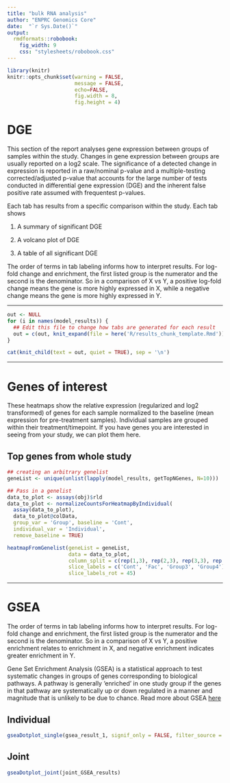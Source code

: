 ```yaml
---
title: "bulk RNA analysis"
author: "ENPRC Genomics Core"
date:  "`r Sys.Date()`"
output: 
  rmdformats::robobook:
    fig_width: 9
    css: "stylesheets/robobook.css"
---
```


```r
library(knitr)
knitr::opts_chunk$set(warning = FALSE,
                      message = FALSE, 
                      echo=FALSE, 
                      fig.width = 8, 
                      fig.height = 4)
```

# DGE {.tabset}

This section of the report analyses gene expression between groups of samples within the study. Changes in gene expression between groups are usually reported on a log2 scale. The significance of a detected change in expression is reported in a raw/nominal p-value and a multiple-testing corrected/adjusted p-value that accounts for the large number of tests conducted in differential gene expression (DGE) and the inherent false positive rate assumed with frequentest p-values.

Each tab has results from a specific comparison within the study. Each tab shows 

1. A summary of significant DGE

2. A volcano plot of DGE

3. A table of all significant DGE

The order of terms in tab labeling informs how to interpret results. For log-fold change and enrichment, the first listed group is the numerator and the second is the denominator. So in a comparison of X vs Y, a positive log-fold change means the gene is more highly expressed in X, while a negative change means the gene is more highly expressed in Y. 

***

```r
out <- NULL
for (i in names(model_results)) {
  ## Edit this file to change how tabs are generated for each result
  out = c(out, knit_expand(file = here('R/results_chunk_template.Rmd')))
}

cat(knit_child(text = out, quiet = TRUE), sep = '\n')
```

***

# Genes of interest {.tabset}

These heatmaps show the relative expression (regularized and log2 transformed) of genes for each sample normalized to the baseline (mean expression for pre-treatment samples). Individual samples are grouped within their treatment/timepoint. If you have genes you are interested in seeing from your study, we can plot them here.

## Top genes from whole study

```r
## creating an arbitrary genelist
geneList <- unique(unlist(lapply(model_results, getTopNGenes, N=10)))

## Pass in a genelist
data_to_plot <- assays(obj)$rld
data_to_plot <- normalizeCountsForHeatmapByIndividual(
  assay(data_to_plot),
  data_to_plot@colData,
  group_var = 'Group', baseline = 'Cont', 
  individual_var = 'Individual',
  remove_baseline = TRUE)

heatmapFromGenelist(geneList = geneList, 
                    data = data_to_plot,
                    column_split = c(rep(1,3), rep(2,3), rep(3,3), rep(4,3)),
                    slice_labels = c('Cont', 'Fac', 'Group3', 'Group4'),
                    slice_labels_rot = 45)
```

***

# GSEA

The order of terms in tab labeling informs how to interpret results. For log-fold change and enrichment, the first listed group is the numerator and the second is the denominator. So in a comparison of X vs Y, a positive enrichment relates to enrichment in X, and negative enrichment indicates greater enrichment in Y. 

Gene Set Enrichment Analysis (GSEA) is a statistical approach to test systematic changes in groups of genes corresponding to biological pathways. A pathway is generally 'enriched' in one study group if the genes in that pathway are systematically up or down regulated in a manner and magnitude that is unlikely to be due to chance. Read more about GSEA [here](https://www.gsea-msigdb.org/gsea/index.jsp)

## Individual

```r
gseaDotplot_single(gsea_result_1, signif_only = FALSE, filter_source = 'REACTOME')
```

## Joint

```r
gseaDotplot_joint(joint_GSEA_results)
```
